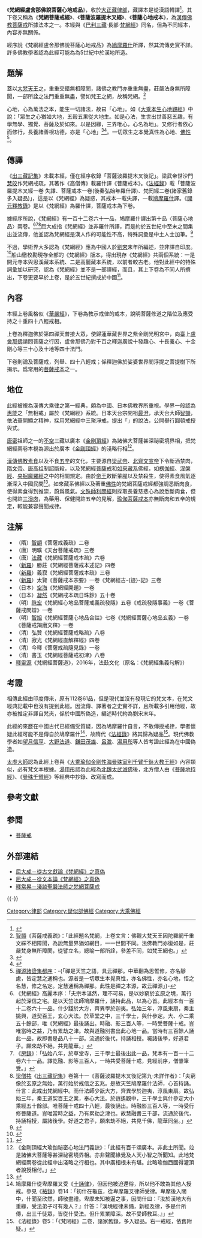 {{佛教}}
{{Otheruses|梵網經 (上座部)|subject=漢傳佛教[[菩薩戒|菩薩戒]]所依據的其中一種菩薩戒經|other=講述六十二種邪見的梵網經 }}
{{Otheruses|菩薩地持經|subject=出自《梵網經盧舍那佛說菩薩心地戒品》的菩薩戒經|other=出自《[[瑜伽師地論|瑜伽師地論]]》本事品的菩薩戒經 }}

《'''梵網經盧舍那佛說菩薩心地戒品'''》，收於[[大正藏|大正藏]][[律部|律部]]，藏譯本是從漢語轉譯<ref>{{cite journal |author1=Jonathan A. S ILK |title=Chinese Sūtras in Tibetan TranslationA Preliminary Survey |date=2019 |url=https://www.academia.edu/40447816/Chinese_S%C5%ABtras_in_Tibetan_Translation_A_Preliminary_Survey}}</ref>。其下卷又稱為《'''梵網菩薩戒經'''》、《'''菩薩波羅提木叉經'''》、《'''菩薩心地戒本'''》，為[[漢傳佛教|漢傳佛教]][[菩薩戒|菩薩戒]]所據法本之一。本經與《[[巴利三藏|巴利三藏]]·長部·[[梵網經_(上座部)|梵網經]]》同名，但為不同經本，內容亦無關係。

經序說《梵網經盧舍那佛說菩薩心地戒品》為[[鳩摩羅什|鳩摩羅什]]所譯，然其流傳史實不詳。許多佛教學者認為此經可能為為5世紀中於漢地所造。

==題解==
蓋以[[大梵天王|大梵天王]]之{{tsl|en|Indra's net|因陀羅網}}，重重交錯無相障閡，諸佛之教門亦重重無盡，莊嚴法身無所障閡，一部所詮之法門重重無盡，譬如梵王之網，故稱梵網。<ref>[[智顗|智顗]]《菩薩戒義疏》：「此經題名梵網，上卷文言：佛觀大梵天王因陀羅網千重文綵不相障閡，為說無量界猶如網目，一一世間不同。法佛教門亦復如是，莊嚴梵身無所障閡，從譬立名，總喻一部所詮，參差不同，如梵王網也。」</ref>

心地，心為萬法之本，能生一切諸法，故曰「心地」。如《[[大乘本生心地觀經|大乘本生心地觀經]]》中說：「眾生之心猶如大地，五穀五果從大地生。如是心法，生世出世善惡五趣，有學無學、獨覺、菩薩及於如來。以是因緣，三界唯心，心名為地」。又修行者依心而修行，長養諸善根功德，亦是「心地」<ref>{{cite web|title=心地|url=http://www.budaedu.org/doctrin/d42.php3|access-date=2017-02-12|archive-date=2020-08-09|archive-url=https://web.archive.org/web/20200809125702/http://www.budaedu.org/doctrin/d42.php3|dead-url=no}}</ref><ref>{{cite web|title=心地|url=https://www.buddhistdoor.org/tc/dictionary/details/%E5%BF%83%E5%9C%B0}}{{Dead link|date=2019年12月 |bot=InternetArchiveBot |fix-attempted=yes }}</ref>。一切眾生之本覺真性為心地、[[佛性|佛性]]<ref>[[禪源諸詮集都序|禪源諸詮集都序]]：-{「禪是天竺之語，具云禪那。中華翻為思惟修，亦名靜慮，皆定慧之通稱也。源者是一切眾生本覺真性，亦名佛性，亦名心地，悟之名慧，修之名定。定慧通稱為禪那。此性是禪之本源，故云禪源」}-</ref>。

==傳譯==
《[[出三藏記集|出三藏記集]]》未載本經，僅在經序收錄「菩薩波羅提木叉後記」。梁武帝世沙門[[慧皎|慧皎]]作梵網戒疏，其著作《高僧傳》載羅什譯《菩薩戒本》。《[[法經錄|法經錄]]》載「菩薩波羅提木叉經一卷 失譯、菩薩戒本一卷(後秦弘始年羅什譯)、梵罔經二卷(諸家舊錄多入疑品)」，這是以《梵網經》為疑惑，其戒本一載失譯，一載[[鳩摩羅什|鳩摩羅什]]譯。《[[開元釋教錄|開元釋教錄]]》是以《梵網經》為羅什譯，菩薩戒本為下卷。

據經序所說，《梵網經》有一百十二卷六十一品，鳩摩羅什譯出第十品〈菩薩心地品〉兩卷。<ref>《梵網經》高麗本序：「夫宗本湛然，理不可易，是以妙窮於玄原之境，萬行起於深信之宅。是以天竺法師鳩摩羅什，誦持此品，以為心首。此經本有一百十二卷六十一品。什少踐於大方，齊異學於迦夷。弘始三年，淳風東扇，秦主姚興，道契百王，玄心大法。於草堂之中，三千學士，與什參定。大、小二乘五十餘部，唯《梵網經》最後誦出。時融、影三百人等，一時受菩薩十戒。豈唯當時之益，乃有累劫之津。故與道融別書出此心地一品。當時有三百餘人誦此一品，故即書是品八十一部。流通於後代，持誦相授。囑諸後學，好道君子。願來劫不絕，共見龍華。」</ref><ref>《[[房錄|房錄]]》：「弘始八年，於草堂寺，三千學士最後出此一品，梵本有一百一十二卷六十一品。譯訖融、影等三百人，一時共受菩薩十戒，見經前序，僧肇筆受。」</ref><ref>[[梁|梁]][[僧祐|僧祐]]《[[出三藏記集|出三藏記集]]》卷第十一《菩薩波羅提木叉後記第九·未詳作者》：「夫窮像於玄原之無始，萬行始於戒信之玄兆。是故天竺鳩摩羅什法師，心首持誦。什言：此戒出梵網經中。而什法師少翫大方，齊異學於迦夷，淳風東扇。故弘始三年，秦王道契百王之業，奉心大法。於逍遙觀中，三千學士與什參定大小乘經五十餘部。唯菩薩十戒四十八輕，最後誦出。時融影三百人等，一時受行修菩薩道。豈唯當時之益，乃有累劫之津也。故慧融書三千部，流通於後代，持誦相授，屬諸後學。好道之君子，願來劫不絕，共見千佛，龍華同坐。」</ref>屈大成指《梵網經》並非羅什所譯，而是約於五世紀中至末之間集出並流傳，他並認為梵網經是漢人作的可能性不高，特殊詞彙是中土人士加筆。<ref>{{cite journal |url=http://enlight.lib.ntu.edu.tw/FULLTEXT/JR-MAG/mag201337.pdf |issue=39 |date=2007年5月 |access-date=2018-01-02 |journal=普門學報 |title=從古文本論《梵網經》之真偽 |authors=屈大成 |quote=第5頁：此外，《梵網經》的十地說有取於《大事》，而《大事》從無漢譯本，也反證《梵網經》非漢人偽作。第18頁：《梵網經》多次用到佛性一詞...這詞的出現，已足證明《梵網經》非羅什所譯，但這不代表《梵網經》是偽經。...又經文所提到的新的說法、法數、譯語等，不見於早期譯典，無從抄襲。因此，《梵網經》乃偽作的可能性甚低。 |page=5,18 |archive-date=2018-01-03 |archive-url=https://web.archive.org/web/20180103073142/http://enlight.lib.ntu.edu.tw/FULLTEXT/JR-MAG/mag201337.pdf |dead-url=no }}</ref> 

不過，學術界大多認為《梵網經》應為中國人於[[劉宋|劉宋]]末年所編述，並非譯自印度。<ref>{{cite web|title=【華嚴小百科35】 《梵網經》與《華嚴經》的關係|url=http://www.merit-times.com/NewsPage.aspx?unid=387255|website=人間福報|accessdate=2017-02-11|archive-date=2017-02-12|archive-url=https://web.archive.org/web/20170212091254/http://www.merit-times.com/NewsPage.aspx?unid=387255|dead-url=no}}</ref>船山徹校勘現存全部的《梵網經》版本，得出現存《梵網經》共兩個系統：一是開元寺本與思溪藏本系統、二是高麗藏本系統，以前者較古老。他對此經中的特殊詞彙加以研究，認為《梵網經》並不是一部譯經，而且，其上下卷為不同人所撰出，下卷更要早於上卷，是於五世紀撰成於中國<ref>{{cite journal |author1=紀贇 |title=中古漢語佛教文獻、制度與思想研究的峰巒： 評船山徹先生的研究路徑及其新著《六朝隋唐仏教展開史》 （京都：法藏館，2019） |journal=華林國際佛學學刊 |date=2019 |volume=2 |url=https://glorisunglobalnetwork.org/wp-content/uploads/2020/04/hualinc2.2_br_ji.pdf}}</ref>。

==內容==
本經上卷風格似《[[華嚴經|華嚴經]]》，下卷為教示戒律的戒本，說明菩薩修道之階位及應受持之十重四十八輕戒相。

上卷為釋迦佛於第四禪天普接大眾，使歸蓮華藏世界之紫金剛光明宮中，向臺上[[盧舍那佛|盧舍那佛]]請問菩薩之行因，盧舍那佛乃對千百之釋迦廣說十發趣心、十長養心、十金剛心等三十心及十地等四十法門。

下卷則論及菩薩戒，列舉{{link-ja|十重禁戒|十重禁戒}}、四十八輕戒；係釋迦佛於娑婆世界閻浮提之菩提樹下所揭示。爲常用的[[菩薩戒本|菩薩戒本]]之一。

==地位==
此經被視為漢傳大乘律之第一經典，頗為中國、日本佛教界所重視。學界一般認為[[惠能|惠能]]之「無相戒」屬於《梵網經》系統。日本天台宗開祖[[最澄|最澄]]，承天台大師[[智顗|智顗]]，依法華開顯之精神，採用梵網經中三聚淨戒，提出「{{tsl|ja|円頓戒|圓頓戒}}」的說法，公開舉行圓頓戒授與式。

[[唐密|唐密]]祖師之一的[[不空|不空]]三藏以廣本《[[金剛頂經|金剛頂經]]》為諸佛大菩薩甚深祕密境界相，把梵網經兩卷本視為源出於廣本《[[金剛頂經|金剛頂經]]》的淺略行相<ref>
《金剛頂經大瑜伽祕密心地法門義訣》：「此經有百千頌廣本。非此土所聞。竝是諸佛大菩薩等甚深祕密境界相。亦非聲聞緣覺及人天小智之所聞知。此地梵網經兩卷從此經中出淺略之行相也。其中廣相根未有堪。此略瑜伽西國得灌頂者說授相付。」</ref>。

[[漢傳佛教|漢傳佛教]][[素食|素食]]以及不食[[五辛|五辛]]的文化，主要源自[[梁武帝|梁武帝]]、[[北齊文宣帝|北齊文宣帝]]下令斷酒禁肉，[[隋文帝|隋文帝]]、[[唐高祖|唐高祖]]制詔斷殺，以及梵網經[[菩薩戒|菩薩戒]]和[[如來藏學派|如來藏系]]佛經，如[[楞伽經|楞伽經]]、[[大般涅槃经_(大乘)|涅槃經]]、[[央掘魔羅經|央掘魔羅經]]之中的相關規定。由於[[帝王|帝王]]敕斷葷腥以及禁殺生，使得素食風氣逐漸深入中國民間<ref>{{cite journal|author1=林伯謙|title=北傳佛教與中國素食文化|journal=東吳中文學報|date=1998|volume=4|page=93-138|url=http://ccbs.ntu.edu.tw/FULLTEXT/JR-MISC/88972.htm|access-date=2018-01-09|archive-date=2020-07-29|archive-url=https://web.archive.org/web/20200729203602/http://ccbs.ntu.edu.tw/FULLTEXT/JR-MISC/88972.htm|dead-url=no}}</ref>。如來藏系佛經以及著重[[佛性|佛性]]的梵網菩薩戒經都強調悉斷肉食，使得素食得到推崇，蔚爲風氣。[[文殊師利問經|文殊師利問經]]則採取長養慈悲心為說悉斷肉食，但也開許[[三淨肉|三淨肉]]，為藥用、保健開許五辛的見解，[[菩薩地持經|瑜伽菩薩戒本]]亦無斷肉和五辛的規定，較能兼容聲聞戒律。

==注解==
*（隋）[[智顗|智顗]]《菩薩戒義疏》二卷
*（唐）明曠《天台菩薩戒疏》三卷
*（唐）[[法藏|法藏]]《梵網經菩薩戒本疏》六卷
*（[[新羅|新羅]]）勝莊《梵網經菩薩戒本述記》四卷
*（[[新羅|新羅]]）義寂《梵網經菩薩戒本疏》三卷
*（[[新羅|新羅]]）太賢《菩薩戒本宗要》一卷《梵網經古-{迹}-記》三卷
*（日本）[[空海|空海]]《梵網經開題》一卷
*（日本）[[凝然|凝然]]《梵網戒本疏日珠鈔》五十卷
*（明）[[祩宏|祩宏]]《梵網經心地品菩薩戒義疏發隱》五卷《戒疏發隱事義》一卷《菩薩戒問辯》一卷
*（明）[[智旭|智旭]]《梵網經菩薩心地品合註》七卷《梵網經菩薩心地品玄義》一卷《菩薩戒羯磨文釋》一卷
*（清）弘贊《梵網經菩薩戒略疏》八卷
*（清）寂光《梵網經直解釋經》四卷
*（清）今釋《菩薩戒疏隨見錄》一卷
*（清）書玉《梵網經菩薩戒初津》八卷
* [[釋靈源|釋靈源]]《梵網經菩薩道》，2016年，法鼓文化（原名：《梵網經集義句解》）

==考證==
相傳此經由印度傳來，原有112卷61品，但是現代並沒有發現它的梵文本，在梵文經典記載中也沒有提到此經。因流傳、譯著者之史實不詳，且所載多引用他經，故亦被推定非譯自梵夾，係於中國所偽造，編述時代約為劉宋末年。

此經的來歷在中國古代已經備受質疑，因為鳩摩羅什自言，不敢傳授戒律，學者懷疑此經可能不是傳自於鳩摩羅什<ref>鳩摩羅什從卑摩羅叉受《[[十誦律|十誦律]]》，但因他被迫還俗，所以他不敢為其他人授戒。參見《[[祐錄|祐錄]]》卷14：「初什在龜茲，從卑摩羅叉律師受律。卑摩後入關中，什聞至欣然，師敬盡禮。卑摩未知被逼之事，因問什曰：『汝於漢地大有重緣，受法弟子可有幾人？』什答：『漢境經律未備，新經及律，多是什所傳，出三千徒眾，皆從什受法。但什累業障深。故不受師教耳。』」</ref>，故隋代《[[法經錄|法經錄]]》將其歸為疑品<ref>《法經錄》卷5：「《梵罔經》二卷，諸家舊錄，多入疑品。右一戒經，依舊附疑。」</ref>。現代佛教學者如[[望月信亨|望月信亨]]、[[大野法道|大野法道]]、[[鎌田茂雄|鎌田茂雄]]、[[呂澂|呂澂]]、[[湯用彤|湯用彤]]等人皆考證此經為在中國偽造。

[[太虛大師|太虛大師]]認為此經上卷與《[[大乘瑜伽金剛性海曼殊室利千臂千鉢大教王經|大乘瑜伽金剛性海曼殊室利千臂千鉢大教王經]]》內容類似，必有梵文本根據。[[湯用彤|湯用彤]]認為此經為[[北魏|北魏]][[太武滅佛|太武滅佛]]後，北方僧人由《[[菩薩地持經|菩薩地持經]]》、《[[大乘瑜伽金剛性海曼殊室利千臂千鉢大教王經|曼殊千臂經]]》等經典中抄錄、改寫而成。

==參考文獻==
{{reflist|2}}

==参閲==
*[[菩薩戒|菩薩戒]]

==外部連結==
{{wikisource|佛學大辭典/梵網經}}
{{wikisource|大梵網經菩薩戒本}}
*[http://enlight.lib.ntu.edu.tw/FULLTEXT/JR-MAG/mag143826.pdf 屈大成－從古文獻論《梵網經》之真偽] {{Wayback|url=http://enlight.lib.ntu.edu.tw/FULLTEXT/JR-MAG/mag143826.pdf |date=20170212164829 }}
*[http://enlight.lib.ntu.edu.tw/FULLTEXT/JR-MAG/mag201337.pdf 屈大成－從文本論《梵網經》之真偽] {{Wayback|url=http://enlight.lib.ntu.edu.tw/FULLTEXT/JR-MAG/mag201337.pdf |date=20180103073142 }}
*[https://web.archive.org/web/20140913035717/http://www.ddsu.org/wp-content/uploads/2013/10/269-305.pdf 釋常昇－淺談聖嚴法師之梵網菩薩戒]

{{-}}
{{China-buddhism-book-lv|state=collapsed}}
{{Post-canonical Buddhist texts|state=collapsed}}

[[Category:律部|Category:律部]]
[[Category:疑似部佛經|Category:疑似部佛經]]
[[Category:大乘佛經|Category:大乘佛經]]